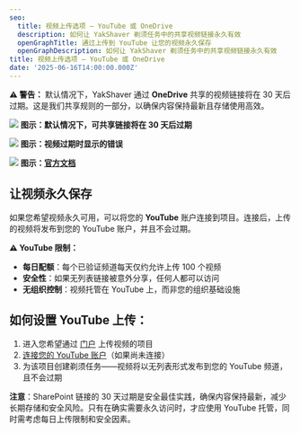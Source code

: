 ```yaml
---
seo:
  title: 视频上传选项 – YouTube 或 OneDrive
  description: 如何让 YakShaver 剃须任务中的共享视频链接永久有效
  openGraphTitle: 通过上传到 YouTube 让您的视频永久保存
  openGraphDescription: 如何让 YakShaver 剃须任务中的共享视频链接永久有效
title: 视频上传选项 – YouTube 或 OneDrive
date: '2025-06-16T14:00:00.000Z'
---
```


**⚠️ 警告：** 默认情况下，YakShaver 通过 **OneDrive** 共享的视频链接将在 30 天后过期。这是我们共享规则的一部分，以确保内容保持最新且存储使用高效。

![](/30-day-expire-settings.png)
**图示：默认情况下，可共享链接将在 30 天后过期**

![](/video-expired.png)
**图示：视频过期时显示的错误**

![](/remarks-official-documentation.png)
**图示：[官方文档](https://learn.microsoft.com/en-us/graph/api/driveitem-createlink?view=graph-rest-1.0&tabs=csharp#remarks)**

## 让视频永久保存

如果您希望视频永久可用，可以将您的 **YouTube** 账户连接到项目。连接后，上传的视频将发布到您的 YouTube 账户，并且不会过期。

**⚠️ YouTube 限制：**
- **每日配额**：每个已验证频道每天仅约允许上传 100 个视频
- **安全性**：如果无列表链接被意外分享，任何人都可以访问
- **无组织控制**：视频托管在 YouTube 上，而非您的组织基础设施

## 如何设置 YouTube 上传：

1. 进入您希望通过 [门户](https://portal.yakshaver.ai/settings/projects) 上传视频的项目
2. [连接您的 YouTube 账户](/docs/connect-your-youtube-channel-to-a-project)（如果尚未连接）
3. 为该项目创建剃须任务——视频将以无列表形式发布到您的 YouTube 频道，且不会过期

**注意**：SharePoint 链接的 30 天过期是安全最佳实践，确保内容保持最新，减少长期存储和安全风险。只有在确实需要永久访问时，才应使用 YouTube 托管，同时需考虑每日上传限制和安全因素。
